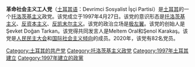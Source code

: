 '''革命社会主义工人党'''（[[土耳其语|土耳其语]]：Devrimci Sosyalist İşçi Partisi）是[[土耳其|土耳其]]的一个[[托洛茨基主义|托洛茨基主义]]政党。该党成立于1997年4月27日。该党的意识形态是[[托洛茨基主义|托洛茨基主义]]、[[反资本主义|反资本主义]]、[[凯末尔主义|反凯末尔主义]]。该党的政治立场是[[极左翼|极左翼]]。该党的创始人是Şevket Doğan Tarkan。该党得共同发言人是Meltem Oral和Şenol Karakaş。该党是[[人民民主大会|人民民主大会]]和[[国际社会主义倾向|国际社会主义倾向]]的成员。2020年，该党有82名党员。
{{土耳其政党}}
[[Category:土耳其的共产党|Category:土耳其的共产党]]
[[Category:托洛茨基主义政党|Category:托洛茨基主义政党]]
[[Category:1997年土耳其建立|Category:1997年土耳其建立]]
[[Category:1997年建立的政黨|Category:1997年建立的政黨]]